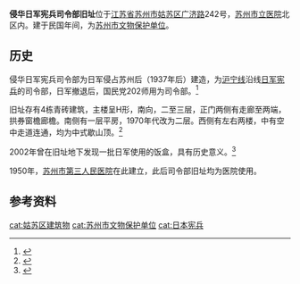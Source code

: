 {{文物保护单位
| 级别 = 县市级
| 省区市 = 苏州市
| 名称 = 侵华日军宪兵司令部旧址
| 图片 = 
| 编号 = 第五批
| 分类 = 近现代重要史迹及代表性建筑
| 时代 = 民国
| 所在 = [[苏州市|苏州市]][[姑苏区|姑苏区]]
| 登录 = 2004年
}}
'''侵华日军宪兵司令部旧址'''位于[[江苏省|江苏省]][[苏州市|苏州市]][[姑苏区|姑苏区]][[广济路|广济路]]242号，[[苏州市立医院|苏州市立医院]]北区内。建于民国年间，为[[苏州市文物保护单位|苏州市文物保护单位]]。

==历史==
侵华日军宪兵司令部为日军侵占苏州后（1937年后）建造，为[[沪宁线|沪宁线]]沿线[[日军宪兵|日军宪兵]]的司令部，日军撤退后，国民党202师用为司令部。<ref>{{cite book |title=苏州近代建筑考 |author=唐小祥主编 |publisher=苏州大学出版社 |year=2016 |isbn=978-7-5672-1830-7 |pages=285}}</ref>

旧址存有4栋青砖建筑，主楼呈H形，南向，二至三层，正门两侧有走廊至两端，拱券窗檐廊檐。南侧有一层平房，1970年代改为二层。西侧有左右两楼，中有空中走道连通，均为中式歇山顶。<ref>{{cite book |title=苏州近代建筑考 |author=唐小祥主编 |publisher=苏州大学出版社 |year=2016 |isbn=978-7-5672-1830-7 |pages=283-285}}</ref>

2002年曾在旧址地下发现一批日军使用的饭盒，具有历史意义。<ref>{{cite web |url=http://news.sohu.com/05/42/news148184205.shtml |title=苏州发现大批日军饭盒 曾是日军“沪宁宪兵司令” |work=扬子晚报 |publisher=搜狐新闻 |date=2002-03-17 |accessdate=2020-11-24 |archive-date=2004-11-19 |archive-url=https://web.archive.org/web/20041119153114/http://news.sohu.com/05/42/news148184205.shtml |dead-url=no }}</ref>

1950年，[[苏州市第三人民医院|苏州市第三人民医院]]在此建立，此后司令部旧址均为医院使用。

==参考资料==
{{refs}}

{{coord|31.32364|N|120.59927|E|display=title}}
{{苏州市文物保护单位}}
{{DEFAULTSORT:qinhuarijun}}
[[cat:姑苏区建筑物|cat:姑苏区建筑物]]
[[cat:苏州市文物保护单位|cat:苏州市文物保护单位]]
[[cat:日本宪兵|cat:日本宪兵]]